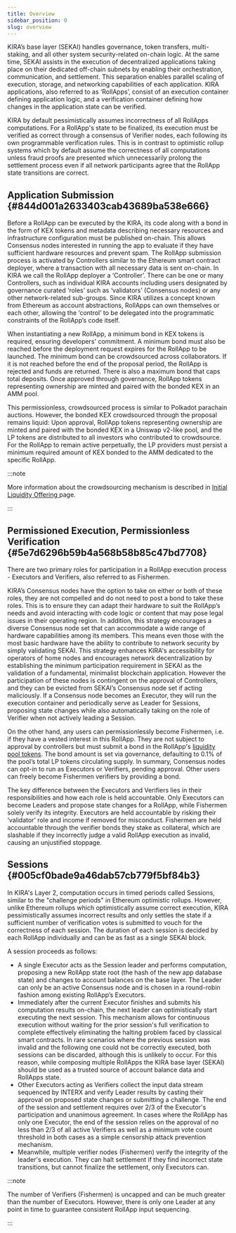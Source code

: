 ```yaml
---
title: Overview
sidebar_position: 0
slug: overview
---
```





KIRA’s base layer (SEKAI) handles governance, token transfers, multi-staking, and all other system security-related on-chain logic. At the same time, SEKAI assists in the execution of decentralized applications taking place on their dedicated off-chain subnets by enabling their orchestration, communication, and settlement. This separation enables parallel scaling of execution, storage, and networking capabilities of each application. KIRA applications, also referred to as ‘RollApps’, consist of an execution container defining application logic, and a verification container defining how changes in the application state can be verified. 


KIRA by default pessimistically assumes incorrectness of all RollApps computations. For a RollApp's state to be finalized, its execution must be verified as correct through a consensus of Verifier nodes, each following its own programmable verification rules. This is in contrast to optimistic rollup systems which by default assume the correctness of all computations unless fraud proofs are presented which unnecessarily prolong the settlement process even if all network participants agree that the RollApp state transitions are correct.


## Application Submission  {#844d001a2633403cab43689ba538e666}


Before a RollApp can be executed by the KIRA, its code along with a bond in the form of KEX tokens and metadata describing necessary resources and infrastructure configuration must be published on-chain. This allows Consensus nodes interested in running the app to evaluate if they have sufficient hardware resources and prevent spam. The RollApp submission process is activated by Controllers similar to the Ethereum smart contract deployer, where a transaction with all necessary data is sent on-chain. In KIRA we call the RollApp deployer a ‘Controller’. There can be one or many Controllers, such as individual KIRA accounts including users designated by governance curated ‘roles’ such as ‘validators’ (Consensus nodes) or any other network-related sub-groups. Since KIRA utilizes a concept known from Ethereum as account abstractions, RollApps can own themselves or each other, allowing the ‘control’ to be delegated into the programmatic constraints of the RollApp’s code itself.


When instantiating a new RollApp, a minimum bond in KEX tokens is required, ensuring developers' commitment. A minimum bond must also be reached before the deployment request expires for the RollApp to be launched. The minimum bond can be crowdsourced across collaborators. If it is not reached before the end of the proposal period, the RollApp is rejected and funds are returned. There is also a maximum bond that caps total deposits. Once approved through governance, RollApp tokens representing ownership are minted and paired with the bonded KEX in an AMM pool.


This permissionless, crowdsourced process is similar to Polkadot parachain auctions. However, the bonded KEX crowdsourced through the proposal remains liquid: Upon approval, RollApp tokens representing ownership are minted and paired with the bonded KEX in a Uniswap v2-like pool, and the LP tokens are distributed to all investors who contributed to crowdsource. For the RollApp to remain active perpetually, the LP providers must persist a minimum required amount of KEX bonded to the AMM dedicated to the specific RollApp.


:::note

More information about the crowdsourcing mechanism is described in [Initial Liquidity Offering ](/learn/kira’s-economics/initial-liquidity-offering) page.

:::




## Permissioned Execution, Permissionless Verification {#5e7d6296b59b4a568b58b85c47bd7708}


There are two primary roles for participation in a RollApp execution process - Executors and Verifiers, also referred to as Fishermen. 


KIRA’s Consensus nodes have the option to take on either or both of these roles, they are not compelled and do not need to post a bond to take these roles. This is to ensure they can adapt their hardware to suit the RollApp’s needs and avoid interacting with code logic or content that may pose legal issues in their operating region. In addition, this strategy encourages a diverse Consensus node set that can accommodate a wide range of hardware capabilities among its members. This means even those with the most basic hardware have the ability to contribute to network security by simply validating SEKAI. This strategy enhances KIRA's accessibility for operators of home nodes and encourages network decentralization by establishing the minimum participation requirement in SEKAI as the validation of a fundamental, minimalist blockchain application. However the participation of these nodes is contingent on the approval of Controllers, and they can be evicted from SEKAI’s Consensus node set if acting maliciously. If a Consensus node becomes an Executor, they will run the execution container and periodically serve as Leader for Sessions, proposing state changes while also automatically taking on the role of Verifier when not actively leading a Session.


On the other hand, any users can permissionlessly become Fishermen, i.e. if they have a vested interest in this RollApp. They are not subject to approval by controllers but must submit a bond in the RollApp's [liquidity pool tokens](/learn/kira’s-economics/initial-liquidity-offering). The bond amount is set via governance, defaulting to 0.1% of the pool’s total LP tokens circulating supply. In summary, Consensus nodes can opt-in to run as Executors or Verifiers, pending approval. Other users can freely become Fishermen verifiers by providing a bond.


The key difference between the Executors and Verifiers lies in their responsibilities and how each role is held accountable. Only Executors can become Leaders and propose state changes for a RollApp, while Fishermen solely verify its integrity. Executors are held accountable by risking their ‘validator’ role and income if removed for misconduct. Fishermen are held accountable through the verifier bonds they stake as collateral, which are slashable if they incorrectly judge a valid RollApp execution as invalid, causing an unjustified stoppage.


## Sessions {#005cf0bade9a46dab57cb779f5bf84b3}


In KIRA's Layer 2, computation occurs in timed periods called Sessions, similar to the "challenge periods" in Ethereum optimistic rollups. However, unlike Ethereum rollups which optimistically assume correct execution, KIRA pessimistically assumes incorrect results and only settles the state if a sufficient number of verification votes is submitted to vouch for the correctness of each session. The duration of each session is decided by each RollApp individually and can be as fast as a single SEKAI block.


A session proceeds as follows:

- A single Executor acts as the Session leader and performs computation, proposing a new RollApp state root (the hash of the new app database state) and changes to account balances on the base layer. The Leader can only be an active Consensus node and is chosen in a round-robin fashion among existing RollApp’s Executors.
- Immediately after the current Executor finishes and submits his computation results on-chain, the next leader can optimistically start executing the next session. This mechanism allows for continuous execution without waiting for the prior session's full verification to complete effectively eliminating the halting problem faced by classical smart contracts. In rare scenarios where the previous session was invalid and the following one could not be correctly executed, both sessions can be discarded, although this is unlikely to occur. For this reason, while composing multiple RollApps the KIRA base layer (SEKAI) should be used as a trusted source of account balance data and RollApps state.
- Other Executors acting as Verifiers collect the input data stream sequenced by INTERX and verify Leader results by casting their approval on proposed state changes or submitting a challenge. The end of the session and settlement requires over 2/3 of the Executor's participation and unanimous agreement. In cases where the RollApp has only one Executor, the end of the session relies on the approval of no less than 2/3 of all active Verifiers as well as a minimum vote count threshold in both cases as a simple censorship attack prevention mechanism.
- Meanwhile, multiple verifier nodes (Fishermen) verify the integrity of the leader's execution. They can halt settlement if they find incorrect state transitions, but cannot finalize the settlement, only Executors can.

:::note

The number of Verifiers (Fishermen) is uncapped and can be much greater than the number of Executors. However, there is only one Leader at any point in time to guarantee consistent RollApp input sequencing.

:::



